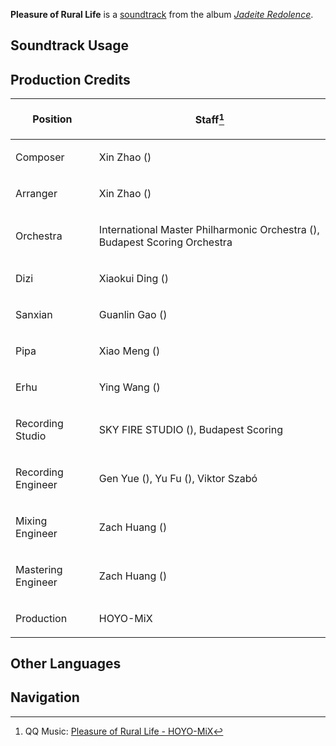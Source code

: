 {{Soundtrack Infobox
|image          = Jadeite Redolence.png
|album          = Jadeite Redolence
|disc           = 1
|number         = 24
|featured       =
|featured2      =
|featured3      =
|featured_disc  =
|featured_disc2 =
|featured_disc3 =
|youtube_id     = 3az7JHGCk-c
|spotify_id     = 14UJfe4Nt4I0EYyrbNZadz
|previous       = A Jolly Trick
|next           = The Rime of the Ancient Bargeman
}}
'''Pleasure of Rural Life''' is a [[soundtrack]] from the album ''[[Jadeite Redolence]]''.

==Soundtrack Usage==
{{Soundtrack Usage
|eventgameplay = Vibrant Harriers Aloft in Spring Breeze/Joyful Beasts and Their Auspices;;Vibrant Harriers Aloft in Spring Breeze/Iridescent Cloud-Striding;;Springtime Charms/Immortal Combat;;Dancing Beasts and Soaring Kites//puzzle
}}
<!--
==Other Arrangements==
{{Files by Category Gallery|Media Using an Unreleased Arrangement of {{subst:#titleparts:{{subst:PAGENAME}}}} Soundtrack}}
-->
==Production Credits==
{| class="wikitable sortable"
|-
! Position
! Staff<ref>QQ Music: [https://y.qq.com/n/ryqq/songDetail/0031aifv1NPcQN {{zh|村巷欢声}} Pleasure of Rural Life - HOYO-MiX]</ref>
|-
! Composer
| Xin Zhao ({{zh|赵鑫}})
|-
! Arranger
| Xin Zhao ({{zh|赵鑫}})
|-
! Orchestra
| International Master Philharmonic Orchestra ({{zh|国际首席爱乐乐团}}), Budapest Scoring Orchestra
|-
! Dizi
| Xiaokui Ding ({{zh|丁晓逵}})
|-
! Sanxian
| Guanlin Gao ({{zh|高冠琳}})
|-
! Pipa
| Xiao Meng ({{zh|孟霄}})
|-
! Erhu
| Ying Wang ({{zh|王颖}})
|-
! Recording Studio
| SKY FIRE STUDIO ({{zh|九紫天诚录音棚}}), Budapest Scoring
|-
! Recording Engineer
| Gen Yue ({{zh|岳艮}}), Yu Fu ({{zh|付钰}}), Viktor Szabó
|-
! Mixing Engineer
| Zach Huang ({{zh|黄巍}})
|-
! Mastering Engineer
| Zach Huang ({{zh|黄巍}})
|-
! Production
| HOYO-MiX
|}
<!--
==Trivia==
-->
==Other Languages==
{{Other Languages|default_hidden=1
|en       = Pleasure of Rural Life
|zhs      = 村巷欢声
|zhs_rm   = Cūnxiàng Huānshēng
|zht      = 村巷歡聲
|zht_rm   = Cūnxiàng Huānshēng
|zh_tl    = 
|ja       = 歓声に包まれる村
|ja_rm    = Kansei ni Tsutsumareru Mura
|ja_tl    = 
}}
<!--
==References==
{{Reflist}}
-->

==Navigation==
{{Soundtrack Navbox|Jadeite Redolence}}
